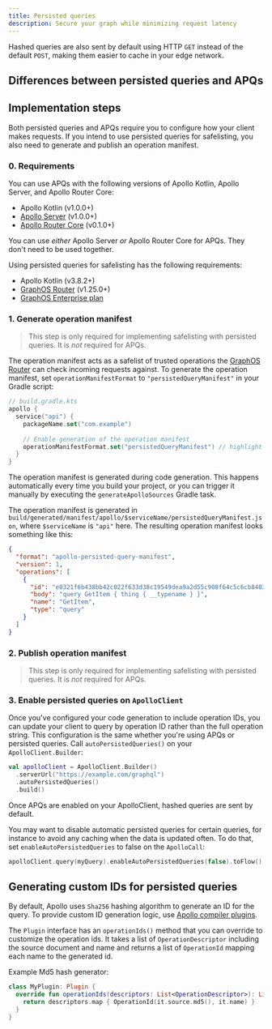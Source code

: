 ```yaml
---
title: Persisted queries 
description: Secure your graph while minimizing request latency
---
```


<ClientPQIntro />

Hashed queries are also sent by default using HTTP `GET` instead of the default `POST`, making them easier to cache in your edge network.

## Differences between persisted queries and APQs

<ClientPQDifferences />

## Implementation steps

Both persisted queries and APQs require you to configure how your client makes requests. If you intend to use persisted queries for safelisting, you also need to generate and publish an operation manifest.

<ClientPQImplementation />

### 0. Requirements

You can use APQs with the following versions of Apollo Kotlin, Apollo Server, and Apollo Router Core:
- Apollo Kotlin (v1.0.0+)
- [Apollo Server](/apollo-server/) (v1.0.0+)
- [Apollo Router Core](/router) (v0.1.0+)


<Note>

You can use _either_ Apollo Server _or_ Apollo Router Core for APQs. They don't need to be used together.

</Note>

Using persisted queries for safelisting has the following requirements:
- Apollo Kotlin (v3.8.2+)
- [GraphOS Router](/router) (v1.25.0+)
- [GraphOS Enterprise plan](/graphos/enterprise/)

### 1. Generate operation manifest

> This step is only required for implementing safelisting with persisted queries. It is _not_ required for APQs.

The operation manifest acts as a safelist of trusted operations the [GraphOS Router](/router/) can check incoming requests against. 
To generate the operation manifest, set `operationManifestFormat` to `"persistedQueryManifest"` in your Gradle script:

```kotlin
// build.gradle.kts
apollo {
  service("api") {
    packageName.set("com.example")
    
    // Enable generation of the operation manifest
    operationManifestFormat.set("persistedQueryManifest") // highlight-line 
  }
}
```

The operation manifest is generated during code generation. This happens automatically every time you build your project, or you can trigger it manually by executing the `generateApolloSources` Gradle task. 

The operation manifest is generated in `build/generated/manifest/apollo/$serviceName/persistedQueryManifest.json`, where `$serviceName` is `"api"` here. The resulting operation manifest looks something like this:

```json title="persistedQueryManifest.json"
{
  "format": "apollo-persisted-query-manifest",
  "version": 1,
  "operations": [
    {
      "id": "e0321f6b438bb42c022f633d38c19549dea9a2d55c908f64c5c6cb8403442fef",
      "body": "query GetItem { thing { __typename } }",
      "name": "GetItem",
      "type": "query"
    }
  ]
}
```

### 2. Publish operation manifest

> This step is only required for implementing safelisting with persisted queries. It is _not_ required for APQs.

<PublishPQMs />

### 3. Enable persisted queries on `ApolloClient`

Once you've configured your code generation to include operation IDs, you can update your client to query by operation ID rather than the full operation string. This configuration is the same whether you're using APQs or persisted queries. Call `autoPersistedQueries()` on your `ApolloClient.Builder`:

```kotlin
val apolloClient = ApolloClient.Builder()
  .serverUrl("https://example.com/graphql")
  .autoPersistedQueries()
  .build()
```

Once APQs are enabled on your ApolloClient, hashed queries are sent by default.

You may want to disable automatic persisted queries for certain queries, for instance to avoid any caching when the data is updated often. To do that, set `enableAutoPersistedQueries` to false on the `ApolloCall`:

```kotlin
apolloClient.query(myQuery).enableAutoPersistedQueries(false).toFlow()
```

## Generating custom IDs for persisted queries

By default, Apollo uses `Sha256` hashing algorithm to generate an ID for the query. To provide custom ID generation logic, use [Apollo compiler plugins](../advanced/compiler-plugins). 

The `Plugin` interface has an `operationIds()` method that you can override to customize the operation ids. It takes a list of `OperationDescriptor` including the source document and name and returns a list of `OperationId` mapping each name to the generated id. 

Example Md5 hash generator:

```kotlin
class MyPlugin: Plugin {
  override fun operationIds(descriptors: List<OperationDescriptor>): List<OperationId> {
    return descriptors.map { OperationId(it.source.md5(), it.name) }
  }
}
```

